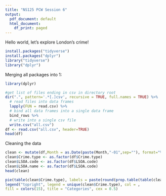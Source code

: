 ```yaml
---
title: "NS125 PCW Session 6"
output:
  pdf_document: default
  html_document:
    df_print: paged
---
```


Hello world, let's explore London's crime!

```r
install.packages("tidyverse")
install.packages("dplyr")
library("tidyverse")
library("dplyr")
```
Merging all packages into 1:
```r
library(dplyr)

#get list of files ending in csv in directory root
dir(".", pattern='.*[.]csv', recursive = TRUE, full.names = TRUE) %>%
  # read files into data frames
  lapply(FUN = read.csv) %>%
  # bind all data frames into a single data frame
  bind_rows %>%
  # write into a single csv file
  write.csv("all.csv")
df <- read.csv("all.csv", header=TRUE)
head(df)
```
Cleaning the data
```r
clean <- mutate(df,Month = as.Date(paste(Month,"-01",sep=""), format="%Y-%m-%d"))
clean$Crime.type <- as.factor(df$Crime.type)
clean$LSOA.code <- as.factor(df$LSOA.code)
clean$LSOA.name <- as.factor(df$LSOA.code)
head(clean)
```

```r
pie(table(clean$Crime.type), labels = paste(round(prop.table(table(clean$Crime.type))*100), "%", sep = ""), col = colors(15))
legend("topright", legend = unique(clean$Crime.type), col = ,
fill = colors(15), title = "Categories", cex = 0.5)

```